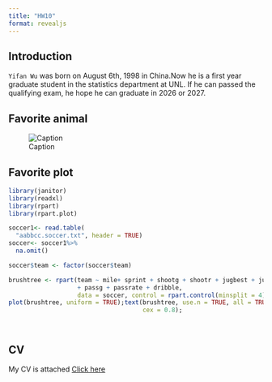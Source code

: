 ```yaml
---
title: "HW10"
format: revealjs
---
```


## Introduction

`Yifan Wu` was born on August 6th, 1998 in China.Now he is a first year graduate student in the statistics department at UNL. If he can passed the qualifying exam, he hope he can graduate in 2026 or 2027.

## Favorite animal

![Caption](favanimal.png){alt="Caption"}

## Favorite plot

```r
library(janitor)
library(readxl)
library(rpart)
library(rpart.plot)

soccer1<- read.table(
  "aabbcc.soccer.txt", header = TRUE)
soccer<- soccer1%>%
  na.omit()

soccer$team <- factor(soccer$team)

brushtree <- rpart(team ~ mile+ sprint + shootg + shootr + jugbest + jugtot 
                   + passg + passrate + dribble,
                   data = soccer, control = rpart.control(minsplit = 4))
plot(brushtree, uniform = TRUE);text(brushtree, use.n = TRUE, all = TRUE, 
                                     cex = 0.8);




```

## CV

My CV is attached [Click here](https://github.com/ywu39393/ywu39393.github.io/raw/main/cv.pdf)
